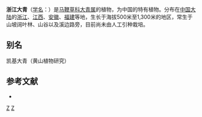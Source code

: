 {{Speciesbox 
| taxon = Clerodendrum kaichianum
| authority = Hsu
}}
'''浙江大青'''（[[学名|学名]]：{{lang|la|''Clerodendrum kaichianum''}}）是[[马鞭草科|马鞭草科]][[大青属|大青属]]的植物，为中国的特有植物。分布在[[中国大陆|中国大陆]]的[[浙江|浙江]]、[[江西|江西]]、[[安徽|安徽]]、[[福建|福建]]等地，生长于海拔500米至1,300米的地区，常生于山坡阔叶林、山谷以及溪边路旁，目前尚未由人工引种栽培。

== 别名 ==
凯基大青（黄山植物研究）

== 参考文献 ==
<div class="references-small">
* {{cite web| url =http://www.bioinfo.cn/db05/KmzwSpecies.php?action=view&id=24038| title =浙江大青| work =《中国高等植物数据库全库》| publisher =中国科学院微生物研究所| author =昆明植物研究所| accessdate =2009-02-25| deadurl =yes| archiveurl =https://web.archive.org/web/20160305065414/http://www.bioinfo.cn/db05/KmzwSpecies.php?action=view&id=24038| archivedate =2016-03-05}}
</div>
{{Taxonbar|from=Q11148709}}

[[Category:大青属|Z]]
[[Category:中國特有植物|Z]]


{{植物小作品}}